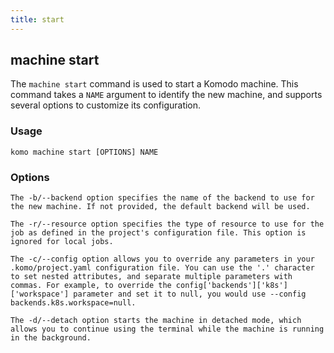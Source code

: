 ```yaml
---
title: start
---
```


## machine start

The `machine start` command is used to start a Komodo machine. This command takes a `NAME` argument to identify the new machine, and supports several options to customize its configuration.

### Usage

```
komo machine start [OPTIONS] NAME
```

### Options

```
The -b/--backend option specifies the name of the backend to use for the new machine. If not provided, the default backend will be used.
```

```
The -r/--resource option specifies the type of resource to use for the job as defined in the project's configuration file. This option is ignored for local jobs.
```

```
The -c/--config option allows you to override any parameters in your .komo/project.yaml configuration file. You can use the '.' character to set nested attributes, and separate multiple parameters with commas. For example, to override the config['backends']['k8s']['workspace'] parameter and set it to null, you would use --config backends.k8s.workspace=null.
```

```
The -d/--detach option starts the machine in detached mode, which allows you to continue using the terminal while the machine is running in the background.
```
